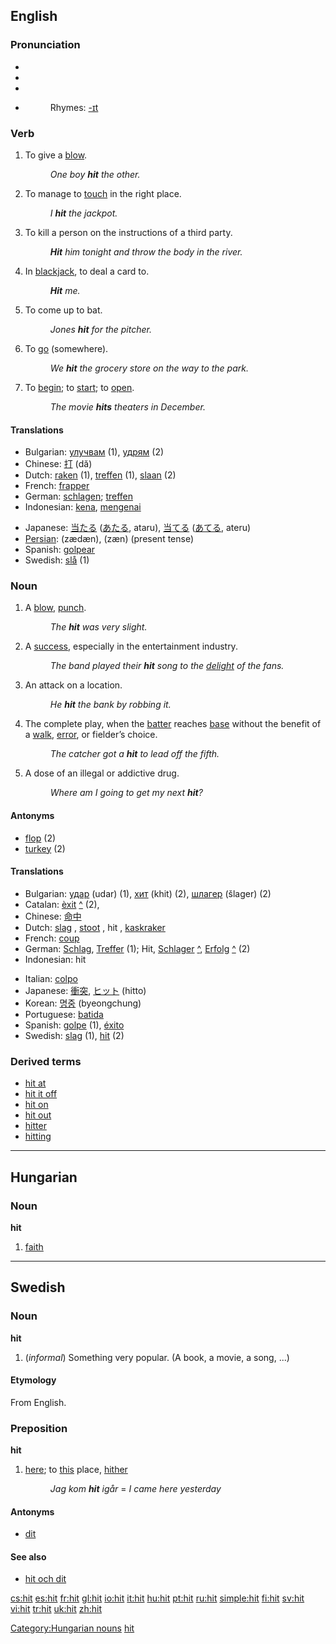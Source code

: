 ==English==

===Pronunciation===
*{{AHD|hĭt}}
*{{IPA|/hɪt/}}
*{{SAMPA|/hIt/}}
*{{audio|en-us-hit.ogg|Audio (US)}}
*:Rhymes: [[Rhymes:English:-ɪt|-ɪt]]

===Verb===
{{en-verb|hits|hitting|hit}}

# To give a [[blow]].
#: ''One boy '''hit''' the other.''
# To manage to [[touch]] in the right place.
#: ''I '''hit''' the jackpot.''
# To kill a person on the instructions of a third party.
#: '''''Hit''' him tonight and throw the body in the river.''
# {{cards}} In [[blackjack]], to deal a card to.
#:'' '''Hit''' me.''
# {{baseball}} To come up to bat.
#: ''Jones '''hit''' for the pitcher.''
# {{colloquial}} To [[go]] (somewhere).
#: ''We '''hit''' the grocery store on the way to the park.''
# {{colloquial}} To [[begin]]; to [[start]]; to [[open]].
#: ''The movie '''hits''' theaters in December.''

====Translations====
{{rfc-trans}}
{{top}}
*Bulgarian: [[улучвам]] (1), [[удрям]] (2)
*Chinese: [[打]] (dă)
*Dutch: [[raken]] (1), [[treffen]] (1), [[slaan]] (2)
*French: [[frapper]]
*German: [[schlagen]]; [[treffen]]
*Indonesian: [[kena]], [[kena|mengenai]]
{{mid}}
*Japanese: [[当たる]] ([[あたる]], ataru), [[当てる]] ([[あてる]], ateru)
*[[Persian]]: {{FAchar|[[زدن|زَدَن]]}} (zædæn), {{FAchar|[[زن|زَن]]}} (zæn) (present tense)
*Spanish: [[golpear]]
*Swedish: [[slå]] (1)
{{bottom}}

===Noun===
{{en-noun}}

# A [[blow]], [[punch]].
#: ''The '''hit''' was very slight.''
# A [[success]], especially in the entertainment industry.
#: ''The band played their '''hit''' song to the [[delight]] of the fans.''
# An attack on a location.
#: ''He '''hit''' the bank by robbing it.''
# {{baseball}} The complete play, when the [[batter]] reaches [[base]] without the benefit of a [[walk]], [[error]], or fielder’s choice.
#: ''The catcher got a '''hit''' to lead off the fifth.''
# {{colloquial}} A dose of an illegal or addictive drug.
#: ''Where am I going to get my next '''hit'''?''

====Antonyms====
*[[flop]] (2)
*[[turkey]] (2)

====Translations====
{{rfc-trans}}
{{top}}
*Bulgarian: [[удар]] (udar) {{m}} (1), [[хит]] (khit) {{m}} (2), [[шлагер]] (šlager) {{m}} (2)
*Catalan: [[èxit]] {{m}} [[:ca:èxit|^]] (2),
*Chinese: [[命中]]
*Dutch: [[slag]] {{m}}, [[stoot]] {{m}}, hit {{m}}, [[kaskraker]] {{m}}
*French: [[coup]] {{m}}
*German: [[Schlag]], [[Treffer]] (1); Hit, [[Schlager]] [[:de:Schlager|^]], [[Erfolg]] [[:de:Erfolg|^]] {{m}} (2)
*Indonesian: hit
{{mid}}
*Italian: [[colpo]] {{m}}
*Japanese: [[衝突]], [[ヒット]] (hitto)
*Korean: [[명중]] (byeongchung)
*Portuguese: [[batida]] {{f}}
*Spanish: [[golpe]] {{m}} (1), [[éxito]] {{m}}
*Swedish: [[slag]] {{n}} (1), [[hit#Swedish|hit]] {{c}} (2)
{{bottom}}

===Derived terms===
*[[hit at]]
*[[hit it off]]
*[[hit on]]
*[[hit out]]
*[[hitter]]
*[[hitting]]

----

==Hungarian==

===Noun===
'''hit'''

# [[faith]]

----

==Swedish==

===Noun===
'''hit''' {{c}}

#(''informal'') Something very popular. (A book, a movie, a song, ...)

====Etymology====
From English.

===Preposition===
'''hit'''

#[[here]]; to [[this]] place, [[hither]]
#:''Jag kom '''hit''' igår'' = ''I came here yesterday''

====Antonyms====
*[[dit]]

====See also====
*[[hit och dit]]

[[Category:Hungarian nouns]]
[[Category:Baseball|hit]]

[[cs:hit]]
[[es:hit]]
[[fr:hit]]
[[gl:hit]]
[[io:hit]]
[[it:hit]]
[[hu:hit]]
[[pt:hit]]
[[ru:hit]]
[[simple:hit]]
[[fi:hit]]
[[sv:hit]]
[[vi:hit]]
[[tr:hit]]
[[uk:hit]]
[[zh:hit]]